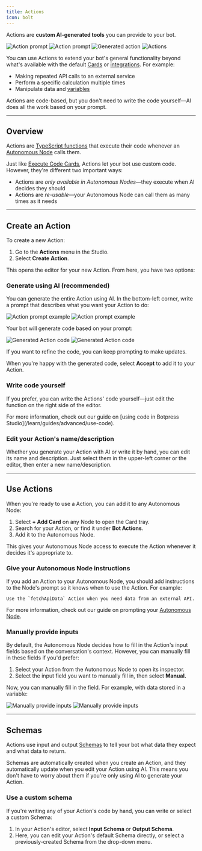 ```yaml
---
title: Actions
icon: bolt
---
```


<Icon icon="bolt"/> Actions are **custom AI-generated tools** you can provide to your bot.

<Tabs>
  <Tab title="Just write your prompt...">
    <Frame>
      <img
        alt="Action prompt"
        className="block dark:hidden"
        src="./assets/action-prompt.png"
      />
      <img
        alt="Action prompt"
        className="hidden dark:block"
        src="./assets/action-prompt-dark.png"
      />
    </Frame>
  </Tab>
  <Tab title="then use the generated Action.">
    <Frame>
      <img
        alt="Generated action"
        className="block dark:hidden"
        src="./assets/generated-action.png"
      />
      <img
        alt="Actions"
        className="hidden dark:block"
        src="./assets/generated-action-dark.png"
      />
    </Frame>
  </Tab>
</Tabs>

You can use Actions to extend your bot's general functionality beyond what's available with the default [Cards](/learn/reference/cards/introduction) or [integrations](/integrations/get-started/introduction). For example:

- Making repeated API calls to an external service
- Perform a specific calculation multiple times
- Manipulate data and [variables](/learn/reference/variables/overview)

<Tip>
  Actions are code-based, but you don't need to write the code yourself—AI does all the work based on your prompt.
</Tip>

---

## Overview

Actions are [TypeScript functions](https://www.typescriptlang.org/docs/handbook/2/functions.html) that execute their code whenever an [Autonomous Node](/learn/reference/nodes/autonomous-node) calls them.

Just like [Execute Code Cards](/learn/reference/cards/execute-code), Actions let your bot use custom code. However, they're different two important ways:

- Actions are *only available in Autonomous Nodes*—they execute when AI decides they should
- Actions are *re-usable*—your Autonomous Node can call them as many times as it needs

---

## Create an Action

To create a new Action:

1. Go to the **<Icon icon="bolt"/> Actions** menu in the Studio.
2. Select **Create Action**.

This opens the editor for your new Action. From here, you have two options:

### Generate using AI (recommended)

You can generate the entire Action using AI. In the bottom-left corner, write a prompt that describes what you want your Action to do:

<Frame>
  <img
    alt="Action prompt example"
    className="block dark:hidden"
    src="./assets/action-prompt-example.png"
  />
  <img
    alt="Action prompt example"
    className="hidden dark:block"
    src="./assets/action-prompt-example-dark.png"
  />
</Frame>

Your bot will generate code based on your prompt:

<Frame>
  <img
    alt="Generated Action code"
    className="block dark:hidden"
    src="./assets/generated-action-code.png"
  />
  <img
    alt="Generated Action code"
    className="hidden dark:block"
    src="./assets/generated-action-code-dark.png"
  />
</Frame>

If you want to refine the code, you can keep prompting to make updates.

When you're happy with the generated code, select **Accept** to add it to your Action.

### Write code yourself

If you prefer, you can write the Actions' code yourself—just edit the function on the right side of the editor.

<Note>
  For more information, check out our guide on [using code in Botpress Studio](/learn/guides/advanced/use-code).
</Note>

### Edit your Action's name/description

Whether you generate your Action with AI or write it by hand, you can edit its name and description. Just select them in the upper-left corner or the editor, then enter a new name/description.

---

## Use Actions

When you're ready to use a Action, you can add it to any Autonomous Node:

1. Select **+ Add Card** on any Node to open the Card tray.
2. Search for your Action, or find it under **Bot Actions**.
3. Add it to the Autonomous Node.

This gives your Autonomous Node access to execute the Action whenever it decides it's appropriate to.

### Give your Autonomous Node instructions

If you add an Action to your Autonomous Node, you should add instructions to the Node's prompt so it knows when to use the Action. For example:

```wrap
Use the `fetchApiData` Action when you need data from an external API.
```

For more information, check out our guide on prompting your [Autonomous Node](/learn/reference/nodes/autonomous-node#prompting-tips).

### Manually provide inputs

By default, the Autonomous Node decides how to fill in the Action's input fields based on the conversation's context. However, you can manually fill in these fields if you'd prefer:

1. Select your Action from the Autonomous Node to open its inspector.
2. Select the input field you want to manually fill in, then select **<Icon icon="hand"/> Manual.**

Now, you can manually fill in the field. For example, with data stored in a variable:

<Frame>
  <img
    alt="Manually provide inputs"
    className="block dark:hidden"
    src="./assets/manual-inputs.png"
  />
  <img
    alt="Manually provide inputs"
    className="hidden dark:block"
    src="./assets/manual-inputs-dark.png"
  />
</Frame>

---

## Schemas

Actions use input and output [Schemas](/learn/reference/schemas) to tell your bot what data they expect and what data to return.

Schemas are automatically created when you create an Action, and they automatically update when you edit your Action using AI. This means you don't have to worry about them if you're only using AI to generate your Action.

### Use a custom schema

If you're writing any of your Action's code by hand, you can write or select a custom Schema:

1. In your Action's editor, select **<Icon icon="braces" /> Input Schema** or **<Icon icon="braces" /> Output Schema**.
2. Here, you can edit your Action's default Schema directly, or select a previously-created Schema from the drop-down menu.
